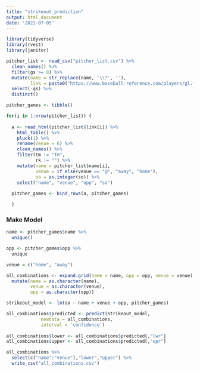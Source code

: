 ```yaml
---
title: "strikeout_prediction"
output: html_document
date: '2022-07-05'
---
```


```r

library(tidyverse)
library(rvest)
library(janitor)

```

```r

pitcher_list <- read_csv("pitcher_list.csv") %>%
  clean_names() %>%
  filter(gs >= 8) %>%
  mutate(name = str_replace(name, '\\*', ''),
         link = paste0("https://www.baseball-reference.com/players/gl.fcgi?id=",id,"&t=p&year=2022")) %>%
  select(-gs) %>%
  distinct()

```

```r

pitcher_games <- tibble()

for(i in 1:nrow(pitcher_list)) {
  
  a <- read_html(pitcher_list$link[i]) %>%
    html_table() %>%
    pluck(1) %>%
    rename(Venue = 6) %>%
    clean_names() %>%
    filter(tm != "Tm",
           rk != "") %>%
    mutate(name = pitcher_list$name[i],
           venue = if_else(venue == "@", "away", "home"),
           so = as.integer(so)) %>%
    select("name", "venue", "opp", "so")
  
  pitcher_games <- bind_rows(a, pitcher_games)

  }

```

### Make Model ###

```r

name <- pitcher_games$name %>%
  unique()

opp <- pitcher_games$opp %>%
  unique

venue = c("home", "away")

all_combinations <- expand.grid(name = name, opp = opp, venue = venue) %>%
  mutate(name = as.character(name),
         venue = as.character(venue),
         opp = as.character(opp))

```


```r

strikeout_model <- lm(so ~ name + venue + opp, pitcher_games)

all_combinations$predicted <- predict(strikeout_model, 
             newdata = all_combinations,
             interval = 'confidence') 
  
all_combinations$lower <- all_combinations$predicted[,"lwr"]
all_combinations$upper <- all_combinations$predicted[,"upr"]

all_combinations %>%
  select(c("name":"venue"),"lower","upper") %>%
  write_csv("all_combinations.csv")

```






